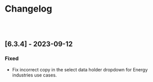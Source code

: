 
<Meta title="Changelog" />

# Changelog

<br />
<br />

## [6.3.4] - 2023-09-12

### Fixed

- Fix incorrect copy in the select data holder dropdown for Energy industries use cases.
